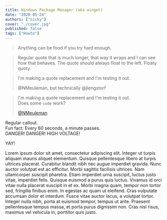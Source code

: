 ```yaml
---
title: Windows Package Manager (aka winget)
date: "2020-05-24"
authors: ["nicky"]
cover: "./cover.jpg"
published: false
tags: ["Howto"]
---
```


> Anything can be food if you try hard enough.

> Regular quote that is much longer, that way it wraps and I can see how that behaves. The quote should always float to the left. Floaty quoty.

> I'm making a quote replacement and I'm testing it out.
>
> <footer>@NMeuleman, but technically @jlengstorf</footer>

> I'm making a quote replacement and I'm testing it out.  
> Does some `code` work?
>
> <footer>
>
> [@NMeuleman](https://twitter.com/NMeuleman)
>
> </footer>

<Aside>Regular callout.</Aside>

<Aside variant="info">Fun fact: Every 60 seconds, a minute passes.</Aside>

<Aside variant="danger">DANGER! DANGER! HIGH VOLTAGE!</Aside>

<Aside variant="success">

YAY!

Lorem ipsum dolor sit amet, consectetur adipiscing elit. Integer ut turpis aliquam mauris aliquet elementum. Quisque pellentesque libero at turpis ultrices placerat. Curabitur blandit nibh nec augue imperdiet gravida. Nunc auctor volutpat est ac efficitur. Morbi sagittis facilisis ultrices. Nam ullamcorper suscipit pharetra. Etiam imperdiet urna suscipit, luctus justo vitae, imperdiet felis. Quisque euismod a purus quis luctus. Vivamus id orci vitae nulla placerat suscipit in et ex. Morbi magna quam, tempor non tortor sed, fringilla finibus enim. In egestas ac quam ut eleifend. Cras vulputate accumsan dolor et interdum. Fusce vitae auctor lacus, a volutpat tortor. Integer nulla nibh, porta at euismod tempor, tempus ut ante. Praesent pellentesque tempus massa, et porta purus dignissim non. Cras nisl risus, maximus vel vehicula in, porttitor quis justo.

</Aside>

